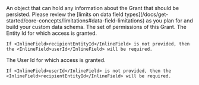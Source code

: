 
<APIBlock>
  <APIField name="grant.data" type="Object">
    An object that can hold any information about the Grant that should be persisted. Please review the [limits on data field types](/docs/get-started/core-concepts/limitations#data-field-limitations) as you plan for and build your custom data schema.
  </APIField>
  <APIField name="grant.permissions" optional type="Array<String>">
    The set of permissions of this Grant.
  </APIField>
  <APIField name="grant.recipientEntityId" type="UUID" optional>
    The Entity Id for which access is granted.

    If <InlineField>recipientEntityId</InlineField> is not provided, then the <InlineField>userId</InlineField> will be required. 
  </APIField>
  <APIField name="grant.userId" type="UUID" optional>
    The User Id for which access is granted.

    If <InlineField>userId</InlineField> is not provided, then the <InlineField>recipientEntityId</InlineField> will be required. 
  </APIField>
</APIBlock>

<JSON title="Example User Grant Request JSON" src="entities/user-grant-request.json" />

<JSON title="Example Grant Request JSON" src="entities/recipient-entity-grant-request.json" />
